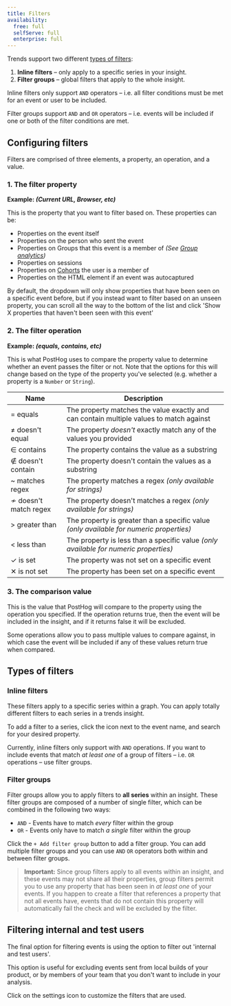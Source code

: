 ```yaml
---
title: Filters
availability:
  free: full
  selfServe: full
  enterprise: full
---
```



Trends support two different [types of filters](#types-of-filters):

1. **Inline filters** – only apply to a specific series in your insight.
2. **Filter groups** – global filters that apply to the whole insight.

Inline filters only support `AND` operators – i.e. all filter conditions must be met for an event or user to be included.

Filter groups support `AND` and `OR` operators – i.e. events will be included if one or both of the filter conditions are met.

## Configuring filters

Filters are comprised of three elements, a property, an operation, and a value.

### 1. The filter property

**Example: _(Current URL, Browser, etc)_**

This is the property that you want to filter based on. These properties can be:

-   Properties on the event itself
-   Properties on the person who sent the event
-   Properties on Groups that this event is a member of _(See [Group analytics](/docs/user-guides/group-analytics))_
-   Properties on sessions
-   Properties on [Cohorts](/docs/user-guides/cohorts) the user is a member of
-   Properties on the HTML element if an event was autocaptured

By default, the dropdown will only show properties that have been seen on a specific event before, but if you instead want to filter based on an unseen property, you can scroll all the way to the bottom of the list and click 'Show X properties that haven't been seen with this event'

### 2. The filter operation

**Example: _(equals, contains, etc)_**

This is what PostHog uses to compare the property value to determine whether an event passes the filter or not. Note that the options for this will change based on the type of the property you've selected (e.g. whether a property is a `Number` or `String`).

| Name                  | Description                                                                             |
| --------------------- | --------------------------------------------------------------------------------------- |
| = equals              | The property matches the value exactly and can contain multiple values to match against |
| ≠ doesn't equal       | The property _doesn't_ exactly match any of the values you provided                     |
| ∈ contains            | The property contains the value as a substring                                          |
| ∉ doesn't contain     | The property doesn't contain the values as a substring                                  |
| ~ matches regex       | The property matches a regex _(only available for strings)_                             |
| ≁ doesn't match regex | The property doesn't matches a regex _(only available for strings)_                     |
| > greater than        | The property is greater than a specific value _(only available for numeric properties)_ |
| &lt; less than        | The property is less than a specific value _(only available for numeric properties)_    |
| ✓ is set              | The property was not set on a specific event                                            |
| ✕ is not set          | The property has been set on a specific event                                           |

### 3. The comparison value

This is the value that PostHog will compare to the property using the operation you specified. If the operation returns true, then the event will be included in the insight, and if it returns false it will be excluded.

Some operations allow you to pass multiple values to compare against, in which case the event will be included if any of these values return true when compared.

## Types of filters

### Inline filters

<ProductScreenshot
    imageLight = {inlineFilterLight} 
    imageDark = {inlineFilterDark}
    classes="rounded"
    alt="Example inline filter"
/>

These filters apply to a specific series within a graph. You can apply totally different filters to each series in a trends insight.

To add a filter to a series, click the <FilterIcon /> icon next to the event name, and search for your desired property. 

Currently, inline filters only support with `AND` operations. If you want to include events that match _at least one_ of a group of filters – i.e. `OR` operations – use filter groups.

### Filter groups

Filter groups allow you to apply filters to **all series** within an insight. These filter groups are composed of a number of single filter, which can be combined in the following two ways:

-   `AND` - Events have to match _every_ filter within the group
-   `OR` - Events only have to match _a single_ filter within the group

<ProductScreenshot
    imageLight = {filterGroupsLight} 
    imageDark = {filterGroupsDark}
    classes="rounded"
    alt="Example global filter"
/>

Click the `+ Add filter group` button to add a filter group. You can add multiple filter groups and you can use `AND` `OR` operators both within and between filter groups.

> **Important:** Since group filters apply to all events within an insight, and these events may not share all their properties, group filters permit you to use any property that has been seen in _at least one_ of your events. If you happen to create a filter that references a property that not all events have, events that do not contain this property will automatically fail the check and will be excluded by the filter.

## Filtering internal and test users

The final option for filtering events is using the option to filter out 'internal and test users'.

This option is useful for excluding events sent from local builds of your product, or by members of your team that you don't want to include in your analysis.

<ProductScreenshot
    imageLight = {internalLight} 
    imageDark = {internalDark}
    classes="rounded"
    alt="Filtering internal and test users turned on"
/>

Click on the settings icon to customize the filters that are used.